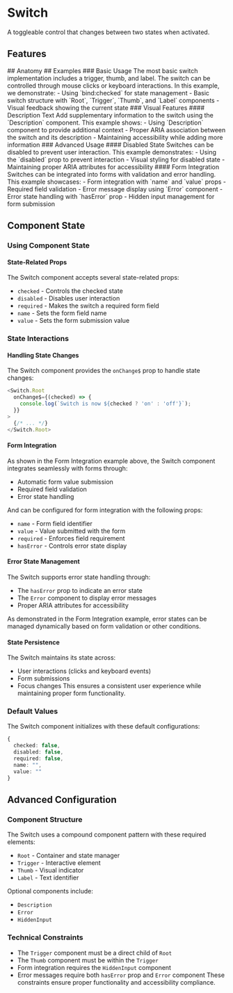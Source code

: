 
# Switch
A toggleable control that changes between two states when activated.
<Showcase name="hero" />
## Features
<Features api={api} />
## Anatomy
<AnatomyTable api={api} />
## Examples
### Basic Usage
The most basic switch implementation includes a trigger, thumb, and label. The switch can be controlled through mouse clicks or keyboard interactions.
<Showcase name="binding" />
In this example, we demonstrate:
- Using `bind:checked` for state management
- Basic switch structure with `Root`, `Trigger`, `Thumb`, and `Label` components
- Visual feedback showing the current state
### Visual Features
#### Description Text
Add supplementary information to the switch using the `Description` component.
<Showcase name="description" />
This example shows:
- Using `Description` component to provide additional context
- Proper ARIA association between the switch and its description
- Maintaining accessibility while adding more information
### Advanced Usage
#### Disabled State
Switches can be disabled to prevent user interaction.
<Showcase name="disabled" />
This example demonstrates:
- Using the `disabled` prop to prevent interaction
- Visual styling for disabled state
- Maintaining proper ARIA attributes for accessibility
#### Form Integration
Switches can be integrated into forms with validation and error handling.
<Showcase name="form" />
This example showcases:
- Form integration with `name` and `value` props
- Required field validation
- Error message display using `Error` component
- Error state handling with `hasError` prop
- Hidden input management for form submission

## Component State
### Using Component State
#### State-Related Props
The Switch component accepts several state-related props:
- `checked` - Controls the checked state
- `disabled` - Disables user interaction
- `required` - Makes the switch a required form field
- `name` - Sets the form field name
- `value` - Sets the form submission value
### State Interactions
#### Handling State Changes
The Switch component provides the `onChange$` prop to handle state changes:
```typescript
<Switch.Root
  onChange$={(checked) => {
    console.log(`Switch is now ${checked ? 'on' : 'off'}`);
  }}
>
  {/* ... */}
</Switch.Root>
```
#### Form Integration
As shown in the Form Integration example above, the Switch component integrates seamlessly with forms through:
- Automatic form value submission
- Required field validation
- Error state handling

And can be configured for form integration with the following props:
- `name` - Form field identifier
- `value` - Value submitted with the form
- `required` - Enforces field requirement
- `hasError` - Controls error state display
#### Error State Management
The Switch supports error state handling through:
- The `hasError` prop to indicate an error state
- The `Error` component to display error messages
- Proper ARIA attributes for accessibility

As demonstrated in the Form Integration example, error states can be managed dynamically based on form validation or other conditions.
#### State Persistence
The Switch maintains its state across:
- User interactions (clicks and keyboard events)
- Form submissions
- Focus changes
This ensures a consistent user experience while maintaining proper form functionality.

### Default Values
The Switch component initializes with these default configurations:
```typescript
{
  checked: false,
  disabled: false,
  required: false,
  name: "",
  value: ""
}
```
## Advanced Configuration
### Component Structure
The Switch uses a compound component pattern with these required elements:
- `Root` - Container and state manager
- `Trigger` - Interactive element
- `Thumb` - Visual indicator
- `Label` - Text identifier

Optional components include:
- `Description`
- `Error`
- `HiddenInput`
### Technical Constraints
- The `Trigger` component must be a direct child of `Root`
- The `Thumb` component must be within the `Trigger`
- Form integration requires the `HiddenInput` component
- Error messages require both `hasError` prop and `Error` component
These constraints ensure proper functionality and accessibility compliance.


<APITable api={api} />